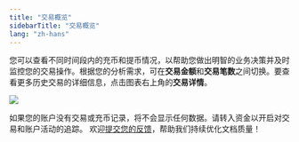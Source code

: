 ```yaml
---
title: "交易概览"
sidebarTitle: "交易概览"
lang: "zh-hans"
---
```


您可以查看不同时间段内的充币和提币情况，以帮助您做出明智的业务决策并及时监控您的交易操作。根据您的分析需求，可在**交易金额**和**交易笔数**之间切换。要查看更多历史交易的详细信息，点击图表右上角的**交易详情**。

 <img src="/cn/images/dashboard/transaction-overview.svg" className="screenshot_modal"/>

<Note>如果您的账户没有交易或充币记录，将不会显示任何数据。请转入资金以开启对交易和账户活动的追踪。</Note>
<Tip>欢迎[提交您的反馈](https://forms.zohopublic.com/cobo/form/DocumentFeedbackForm/formperma/QvLOhxJv1_JMsJ-1dleZ8Itb_7rzN-LtgvsDdxosoVI?referrername=manuals)，帮助我们持续优化文档质量！</Tip>